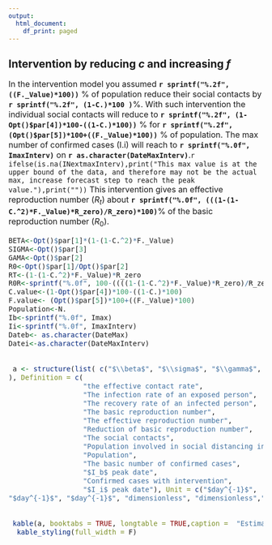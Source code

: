 ---
output:
  html_document:
    df_print: paged
---



## Intervention by reducing $c$ and increasing $f$ 
<font size="3">
In the intervention model you assumed **`r sprintf("%.2f", ((F._Value)*100))`** % of population reduce their social contacts by **`r sprintf("%.2f", (1-C.)*100 )`**%. With such intervention the individual social contacts will reduce  to **`r sprintf("%.2f", (1-Opt()$par[4])*100-((1-C.)*100))`** % for **`r sprintf("%.2f", (Opt()$par[5])*100+((F._Value)*100))`** % of population. The max number of confirmed cases (I.i) will reach to **`r sprintf("%.0f", ImaxInterv)`** on **`r as.character(DateMaxInterv)`**.`r ifelse(is.na(INextmaxInterv),print("This max value is at the upper bound of the data, and therefore may not be the actual max, increase forecast step to reach the peak value."),print(""))` This intervention gives an effective reproduction number ($R_t$) about **`r sprintf("%.0f", (((1-(1-C.^2)*F._Value)*R_zero)/R_zero)*100)`**% of the basic reproduction number ($R_0$).


<font>


```{r,echo=F, results='asis'}

BETA<-Opt()$par[1]*(1-(1-C.^2)*F._Value)
SIGMA<-Opt()$par[3]
GAMA<-Opt()$par[2]
R0<-Opt()$par[1]/Opt()$par[2]
RT<-(1-(1-C.^2)*F._Value)*R_zero
R0R<-sprintf("%.0f", 100-((((1-(1-C.^2)*F._Value)*R_zero)/R_zero)*100))
C.value<-(1-Opt()$par[4])*100-((1-C.)*100)
F.value<- (Opt()$par[5])*100+((F._Value)*100)
Population<-N.
Ib<-sprintf("%.0f", Imax)
Ii<-sprintf("%.0f", ImaxInterv)
Dateb<- as.character(DateMax)
Datei<-as.character(DateMaxInterv)
  

 a <- structure(list( c("$\\beta$", "$\\sigma$", "$\\gamma$", "$R_0$", "$R_t$","$R_r$","$c$","$f$","$N$","$I_b$","$Date_{I_b}$","$I_i$","$Date_{I_i}$"
), Definition = c(
                  "the effective contact rate",
                  "The infection rate of an exposed person",
                  "The recovery rate of an infected person",
                  "The basic reproduction number",
                  "The effective reproduction number",
                  "Reduction of basic reproduction number",
                  "The social contacts",
                  "Population involved in social distancing intervention", 
                  "Population",
                  "The basic number of confirmed cases",
                  "$I_b$ peak date",
                  "Confirmed cases with intervention",
                  "$I_i$ peak date"), Unit = c("$day^{-1}$", 
"$day^{-1}$", "$day^{-1}$", "dimensionless", "dimensionless","%","%","%","People","People","Date","People","Date"),Value = c(BETA, SIGMA, GAMA, R0,RT,R0R,C.value,F.value,Population,Ib,Dateb,Ii,Datei)), .Names = c("Parameter","Definition", "Unit", "Estimated value"), row.names = c(NA, 13L), class = "data.frame")
 

```

```{r,echo=F, eval=T,out.width = "30%"}
 kable(a, booktabs = TRUE, longtable = TRUE,caption =  "Estimated values of epidemiological parameters in SEIR model") %>% 
  kable_styling(full_width = F)  
   
```


